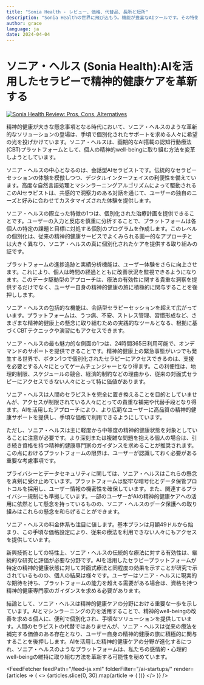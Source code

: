 ```yaml
---
title: "Sonia Health - レビュー、価格、代替品、長所と短所"
description: "Sonia Healthの世界に飛び込もう。機能が豊富なAIツールです。その特徴、価格、そしてどのようにインパクトを与えているかを学びましょう。見逃さないでください！"
author: grace
language: ja
date: 2024-04-04
---
```

        
# ソニア・ヘルス (Sonia Health):AIを活用したセラピーで精神的健康ケアを革新する


<BlogHeader />


[![Sonia Health Review: Pros, Cons, Alternatives](/ai-startups/sonia-health.png)](https://www.soniahealth.com/)



精神的健康が大きな懸念事項となる時代において、ソニア・ヘルスのような革新的なソリューションの登場は、手頃で個別化されたサポートを求める人々に希望の光を投げかけています。ソニア・ヘルスは、画期的なAI搭載の認知行動療法(CBT)プラットフォームとして、個人の精神的well-beingに取り組む方法を変革しようとしています。

ソニア・ヘルスの中心となるのは、会話型AIセラピストです。伝統的なセラピーセッションの体験を模倣しつつ、デジタルインターフェイスの利便性を備えています。高度な自然言語処理とマシンラーニングアルゴリズムによって駆動されるこのAIセラピストは、共感的で洞察力のある対話を通じて、ユーザーの独自のニーズと好みに合わせてカスタマイズされた体験を提供します。

ソニア・ヘルスの際立った特徴の1つは、個別化された治療計画を提供できることです。ユーザーの入力と反応を慎重に分析することで、プラットフォームは各個人の特定の課題と目標に対処する個別のプログラムを作成します。このレベルの個別化は、従来の精神的健康サービスでよくみられる画一的なアプローチとは大きく異なり、ソニア・ヘルスの真に個別化されたケアを提供する取り組みの証です。

プラットフォームの進捗追跡と実績分析機能は、ユーザー体験をさらに向上させます。これにより、個人は時間の経過とともに改善状況を監視できるようになります。このデータ駆動型のアプローチは、療法の有効性に関する貴重な洞察を提供するだけでなく、ユーザー自身の精神的健康の旅に積極的に関与することを後押しします。

ソニア・ヘルスの包括的な機能は、会話型セラピーセッションを超えて広がっています。プラットフォームは、うつ病、不安、ストレス管理、習慣形成など、さまざまな精神的健康上の懸念に取り組むための実践的なツールとなる、根拠に基づくCBTテクニックや演習にもアクセスできます。

ソニア・ヘルスの最も魅力的な側面の1つは、24時間365日利用可能で、オンデマンドのサポートを提供できることです。精神的健康上の緊急事態がいつでも発生する世界で、ボタン1つで個別化されたセラピーにアクセスできるのは、支援を必要とする人々にとってゲームチェンジャーとなり得ます。この利便性は、地理的制限、スケジュールの競合、経済的制約などの理由から、従来の対面式セラピーにアクセスできない人々にとって特に価値があります。

ソニア・ヘルスは人間のセラピストを完全に置き換えることを目的としていませんが、アクセスが制限されている人々にとっての貴重な補完や代替手段となり得ます。AIを活用したアプローチにより、より広範なユーザーに高品質の精神的健康サポートを提供し、手頃な価格で利用できるようにしています。

ただし、ソニア・ヘルスは主に軽度から中等度の精神的健康状態を対象としていることに注意が必要です。より深刻または複雑な問題を抱える個人の場合は、引き続き資格を持つ精神的健康専門家のガイダンスを求めることが推奨されます。この点におけるプラットフォームの限界は、ユーザーが認識しておく必要がある重要な考慮事項です。

プライバシーとデータセキュリティに関しては、ソニア・ヘルスはこれらの懸念を真剣に受け止めています。プラットフォームは堅牢な暗号化とデータ保管プロトコルを採用し、ユーザー情報の機密性を確保しています。また、関連するプライバシー規制にも準拠しています。一部のユーザーがAIの精神的健康ケアへの活用に依然として懸念を持っているものの、ソニア・ヘルスのデータ保護への取り組みはこれらの懸念を和らげることができます。

ソニア・ヘルスの料金体系も注目に値します。基本プランは月額49ドルから始まり、この手頃な価格設定により、従来の療法を利用できない人々にもアクセスを提供しています。

新興技術としての特性上、ソニア・ヘルスの伝統的な療法に対する有効性は、継続的な研究と評価が必要な分野です。AIを活用したセラピープラットフォームが特定の精神的健康状態に対して対面式療法と同程度の効果を示すことが研究で示されているものの、個人の結果は様々です。ユーザーはソニア・ヘルスに現実的な期待を持ち、プラットフォームの能力を超える需要がある場合は、資格を持つ精神的健康専門家のガイダンスを求める必要があります。

結論として、ソニア・ヘルスは精神的健康ケアの分野における重要な一歩を示しています。AIとマシンラーニングの力を活用することで、精神的well-beingの改善を求める個人に、便利で個別化され、手頃なソリューションを提供しています。人間のセラピストの代替ではありませんが、ソニア・ヘルスは従来の療法を補完する価値のある存在となり、ユーザー自身の精神的健康の旅に積極的に関与することを後押しします。AIを活用した精神的健康ケアの分野が進化するにつれ、ソニア・ヘルスのようなプラットフォームは、私たちの感情的・心理的well-beingの維持に取り組む方法を革新する可能性を秘めています。


<AdComponent />


<FeedFetcher feedPath="/feed-ja.xml" folderFilter="/ai-startups/" render={articles => (
    <>
        <Cards>
            {articles.slice(0, 30).map(article => (
                <Card key={article.link} title={article.title} href={article.link} />
            ))}
        </Cards>
    </>
)} />

